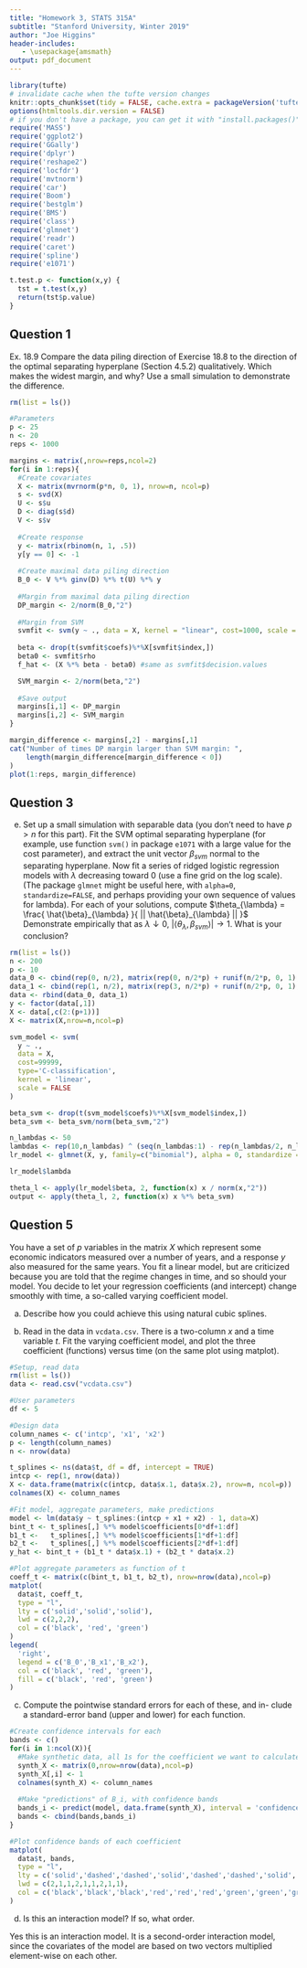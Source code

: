 ```yaml
---
title: "Homework 3, STATS 315A"
subtitle: "Stanford University, Winter 2019"
author: "Joe Higgins"
header-includes:
   - \usepackage{amsmath}
output: pdf_document
---
```


```r
library(tufte)
# invalidate cache when the tufte version changes
knitr::opts_chunk$set(tidy = FALSE, cache.extra = packageVersion('tufte'))
options(htmltools.dir.version = FALSE)
# if you don't have a package, you can get it with "install.packages()"
require('MASS')
require('ggplot2')
require('GGally')
require('dplyr')
require('reshape2')
require('locfdr')
require('mvtnorm')
require('car')
require('Boom')
require('bestglm')
require('BMS')
require('class')
require('glmnet')
require('readr')
require('caret')
require('spline')
require('e1071')

t.test.p <- function(x,y) {
  tst = t.test(x,y)
  return(tst$p.value)
}

```

## Question 1

Ex. 18.9 Compare the data piling direction of Exercise 18.8 to the direction of the optimal separating hyperplane (Section 4.5.2) qualitatively. Which makes the widest margin, and why? Use a small simulation to demonstrate the difference.

```r
rm(list = ls())

#Parameters
p <- 25
n <- 20
reps <- 1000

margins <- matrix(,nrow=reps,ncol=2)
for(i in 1:reps){
  #Create covariates
  X <- matrix(mvrnorm(p*n, 0, 1), nrow=n, ncol=p)
  s <- svd(X)
  U <- s$u
  D <- diag(s$d)
  V <- s$v
  
  #Create response
  y <- matrix(rbinom(n, 1, .5))
  y[y == 0] <- -1
  
  #Create maximal data piling direction
  B_0 <- V %*% ginv(D) %*% t(U) %*% y
  
  #Margin from maximal data piling direction
  DP_margin <- 2/norm(B_0,"2")
  
  #Margin from SVM
  svmfit <- svm(y ~ ., data = X, kernel = "linear", cost=1000, scale = FALSE, type='C-classification')
  
  beta <- drop(t(svmfit$coefs)%*%X[svmfit$index,])
  beta0 <- svmfit$rho
  f_hat <- (X %*% beta - beta0) #same as svmfit$decision.values

  SVM_margin <- 2/norm(beta,"2")
  
  #Save output
  margins[i,1] <- DP_margin
  margins[i,2] <- SVM_margin
}

margin_difference <- margins[,2] - margins[,1]
cat("Number of times DP margin larger than SVM margin: ",
    length(margin_difference[margin_difference < 0])
)
plot(1:reps, margin_difference)

```

## Question 3

(e) Set up a small simulation with separable data (you don’t need to have $p > n$ for this part). Fit the SVM optimal separating hyperplane (for example, use function `svm()` in package `e1071` with a large value for the cost parameter), and extract the unit vector $\beta_{svm}$ normal to the separating hyperplane. Now fit a series of ridged logistic regression models with $\lambda$ decreasing toward 0 (use a fine grid on the log scale). (The package `glmnet` might be useful here, with `alpha=0`, `standardize=FALSE`, and perhaps providing your own sequence of values for lambda). For each of your solutions, compute $\theta_{\lambda} = \frac{ \hat{\beta}_{\lambda} }{ || \hat{\beta}_{\lambda}  || }$
Demonstrate empirically that as $\lambda \downarrow 0$, $|\langle \theta_{\lambda}, \beta_{svm} \rangle| \rightarrow 1$. What is your conclusion?

```r
rm(list = ls())
n <- 200
p <- 10
data_0 <- cbind(rep(0, n/2), matrix(rep(0, n/2*p) + runif(n/2*p, 0, 1),nrow=n/2,ncol=p))
data_1 <- cbind(rep(1, n/2), matrix(rep(3, n/2*p) + runif(n/2*p, 0, 1),nrow=n/2,ncol=p))
data <- rbind(data_0, data_1)
y <- factor(data[,1])
X <- data[,c(2:(p+1))]
X <- matrix(X,nrow=n,ncol=p)

svm_model <- svm(
  y ~ ., 
  data = X, 
  cost=99999,
  type='C-classification',
  kernel = 'linear', 
  scale = FALSE
)

beta_svm <- drop(t(svm_model$coefs)%*%X[svm_model$index,])
beta_svm <- beta_svm/norm(beta_svm,"2")

n_lambdas <- 50
lambdas <- rep(10,n_lambdas) ^ (seq(n_lambdas:1) - rep(n_lambdas/2, n_lambdas))
lr_model <- glmnet(X, y, family=c("binomial"), alpha = 0, standardize = FALSE, lambda = lambdas)

lr_model$lambda

theta_l <- apply(lr_model$beta, 2, function(x) x / norm(x,"2"))
output <- apply(theta_l, 2, function(x) x %*% beta_svm)
```

## Question 5

You have a set of $p$ variables in the matrix $X$ which represent some economic indicators measured over a number of years, and a response $y$ also measured for the same years. You fit a linear model, but are criticized because you are told that the regime changes in time, and so should your model. You decide to let your regression coefficients (and intercept) change smoothly with time, a so-called varying coefficient model.

(a) Describe how you could achieve this using natural cubic splines.

(b) Read in the data in `vcdata.csv`. There is a two-column $x$ and a time variable $t$. Fit the varying coefficient model, and plot the three coefficient (functions) versus time (on the same plot using matplot).

```r
#Setup, read data
rm(list = ls())
data <- read.csv("vcdata.csv")

#User parameters
df <- 5

#Design data
column_names <- c('intcp', 'x1', 'x2')
p <- length(column_names)
n <- nrow(data)

t_splines <- ns(data$t, df = df, intercept = TRUE)
intcp <- rep(1, nrow(data))
X <- data.frame(matrix(c(intcp, data$x.1, data$x.2), nrow=n, ncol=p))
colnames(X) <- column_names

#Fit model, aggregate parameters, make predictions
model <- lm(data$y ~ t_splines:(intcp + x1 + x2) - 1, data=X)
bint_t <- t_splines[,] %*% model$coefficients[0*df+1:df]
b1_t <-   t_splines[,] %*% model$coefficients[1*df+1:df]
b2_t <-   t_splines[,] %*% model$coefficients[2*df+1:df]
y_hat <- bint_t + (b1_t * data$x.1) + (b2_t * data$x.2)

#Plot aggregate parameters as function of t
coeff_t <- matrix(c(bint_t, b1_t, b2_t), nrow=nrow(data),ncol=p)
matplot(
  data$t, coeff_t,
  type = "l",
  lty = c('solid','solid','solid'),
  lwd = c(2,2,2),
  col = c('black', 'red', 'green')
)
legend(
  'right', 
  legend = c('B_0','B_x1','B_x2'), 
  col = c('black', 'red', 'green'),
  fill = c('black', 'red', 'green')
)
```

(c) Compute the pointwise standard errors for each of these, and in- clude a standard-error band (upper and lower) for each function.

```r
#Create confidence intervals for each 
bands <- c()
for(i in 1:ncol(X)){
  #Make synthetic data, all 1s for the coefficient we want to calculate
  synth_X <- matrix(0,nrow=nrow(data),ncol=p)
  synth_X[,i] <- 1
  colnames(synth_X) <- column_names
  
  #Make "predictions" of B_i, with confidence bands
  bands_i <- predict(model, data.frame(synth_X), interval = 'confidence')
  bands <- cbind(bands,bands_i)
}

#Plot confidence bands of each coefficient
matplot(
  data$t, bands,
  type = "l",
  lty = c('solid','dashed','dashed','solid','dashed','dashed','solid','dashed','dashed'),
  lwd = c(2,1,1,2,1,1,2,1,1),
  col = c('black','black','black','red','red','red','green','green','green')
)
```

(d) Is this an interaction model? If so, what order.

Yes this is an interaction model. It is a second-order interaction model, since the covariates of the model are based on two vectors multiplied element-wise on each other.

